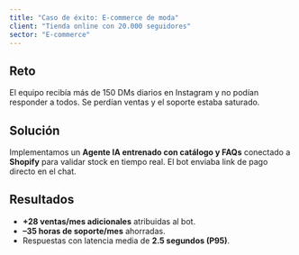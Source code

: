 ```yaml
---
title: "Caso de éxito: E-commerce de moda"
client: "Tienda online con 20.000 seguidores"
sector: "E-commerce"
---
```


## Reto

El equipo recibía más de 150 DMs diarios en Instagram y no podían responder a todos. Se perdían ventas y el soporte estaba saturado.

## Solución

Implementamos un **Agente IA entrenado con catálogo y FAQs** conectado a **Shopify** para validar stock en tiempo real.
El bot enviaba link de pago directo en el chat.

## Resultados

- **+28 ventas/mes adicionales** atribuidas al bot.
- **–35 horas de soporte/mes** ahorradas.
- Respuestas con latencia media de **2.5 segundos (P95)**.
